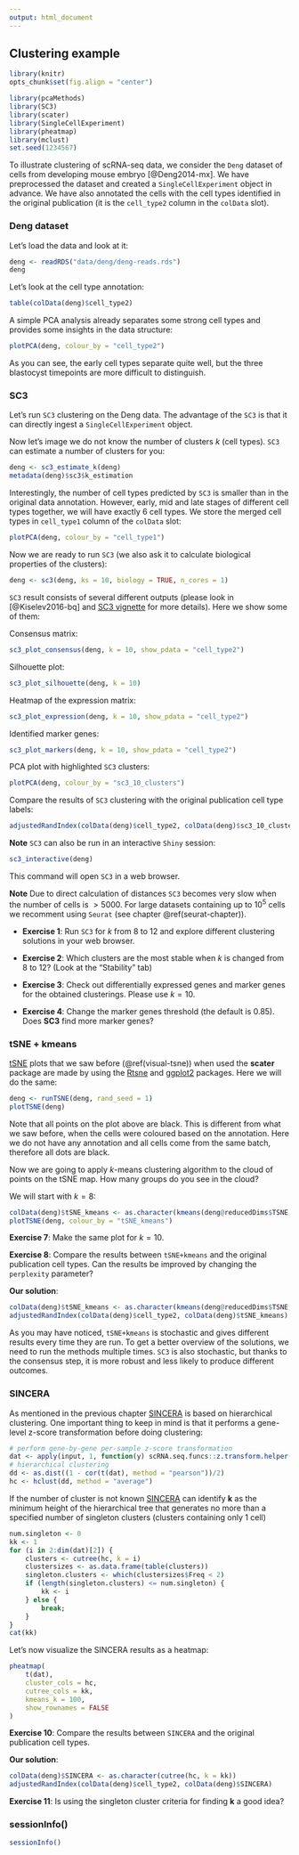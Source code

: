 ```yaml
---
output: html_document
---
```


## Clustering example {#clust-methods}

```r
library(knitr)
opts_chunk$set(fig.align = "center")
```

```r
library(pcaMethods)
library(SC3)
library(scater)
library(SingleCellExperiment)
library(pheatmap)
library(mclust)
set.seed(1234567)
```

To illustrate clustering of scRNA-seq data, we consider the `Deng` dataset of cells from developing mouse embryo [@Deng2014-mx]. We have preprocessed the dataset and created a `SingleCellExperiment` object in advance. We have also annotated the cells with the cell types identified in the original publication (it is the `cell_type2` column in the `colData` slot).

### Deng dataset

Let's load the data and look at it:
```r
deng <- readRDS("data/deng/deng-reads.rds")
deng
```

Let's look at the cell type annotation:
```r
table(colData(deng)$cell_type2)
```

A simple PCA analysis already separates some strong cell types and provides some insights in the data structure:
```r
plotPCA(deng, colour_by = "cell_type2")
```
As you can see, the early cell types separate quite well, but the three blastocyst timepoints are more difficult to distinguish.

### SC3

Let's run `SC3` clustering on the Deng data. The advantage of the `SC3` is that it can directly ingest a `SingleCellExperiment` object.

Now let's image we do not know the number of clusters _k_ (cell types). `SC3` can estimate a number of clusters for you:
```r
deng <- sc3_estimate_k(deng)
metadata(deng)$sc3$k_estimation
```

Interestingly, the number of cell types predicted by `SC3` is smaller than in the original data annotation. However, early, mid and late stages of different cell types together, we will have exactly 6 cell types. We store the merged cell types in `cell_type1` column of the `colData` slot:
```r
plotPCA(deng, colour_by = "cell_type1")
```

Now we are ready to run `SC3` (we also ask it to calculate biological properties of the clusters): 
```r
deng <- sc3(deng, ks = 10, biology = TRUE, n_cores = 1)
```

`SC3` result consists of several different outputs (please look in [@Kiselev2016-bq] and [SC3 vignette](http://bioconductor.org/packages/release/bioc/vignettes/SC3/inst/doc/my-vignette.html) for more details). Here we show some of them:

Consensus matrix:
```r
sc3_plot_consensus(deng, k = 10, show_pdata = "cell_type2")
```

Silhouette plot:
```r
sc3_plot_silhouette(deng, k = 10)
```

Heatmap of the expression matrix:
```r
sc3_plot_expression(deng, k = 10, show_pdata = "cell_type2")
```

Identified marker genes:
```r
sc3_plot_markers(deng, k = 10, show_pdata = "cell_type2")
```

PCA plot with highlighted `SC3` clusters:
```r
plotPCA(deng, colour_by = "sc3_10_clusters")
```

Compare the results of `SC3` clustering with the original publication cell type labels:
```r
adjustedRandIndex(colData(deng)$cell_type2, colData(deng)$sc3_10_clusters)
```

__Note__ `SC3` can also be run in an interactive `Shiny` session:
```r
sc3_interactive(deng)
```

This command will open `SC3` in a web browser.

__Note__ Due to direct calculation of distances `SC3` becomes very slow when the number of cells is $>5000$. For large datasets containing up to $10^5$ cells we recomment using `Seurat` (see chapter \@ref(seurat-chapter)).

* __Exercise 1__: Run `SC3` for $k$ from 8 to 12 and explore different clustering solutions in your web browser.

* __Exercise 2__: Which clusters are the most stable when $k$ is changed from 8 to 12? (Look at the "Stability" tab)

* __Exercise 3__: Check out differentially expressed genes and marker genes for the obtained clusterings. Please use $k=10$.

* __Exercise 4__: Change the marker genes threshold (the default is 0.85). Does __SC3__ find more marker genes?

### tSNE + kmeans

[tSNE](https://lvdmaaten.github.io/tsne/) plots that we saw before (\@ref(visual-tsne)) when used the __scater__ package are made by using the [Rtsne](https://cran.r-project.org/web/packages/Rtsne/index.html) and [ggplot2](https://cran.r-project.org/web/packages/ggplot2/index.html) packages. Here we will do the same:
```r
deng <- runTSNE(deng, rand_seed = 1)
plotTSNE(deng)
```

Note that all points on the plot above are black. This is different from what we saw before, when the cells were coloured based on the annotation. Here we do not have any annotation and all cells come from the same batch, therefore all dots are black.

Now we are going to apply _k_-means clustering algorithm to the cloud of points on the tSNE map. How many groups do you see in the cloud?

We will start with $k=8$:
```r
colData(deng)$tSNE_kmeans <- as.character(kmeans(deng@reducedDims$TSNE, centers = 8)$clust)
plotTSNE(deng, colour_by = "tSNE_kmeans")
```

__Exercise 7__: Make the same plot for $k=10$.

__Exercise 8__: Compare the results between `tSNE+kmeans` and the original publication cell types. Can the results be improved by changing the `perplexity` parameter?

__Our solution__:
```r
colData(deng)$tSNE_kmeans <- as.character(kmeans(deng@reducedDims$TSNE, centers = 10)$clust)
adjustedRandIndex(colData(deng)$cell_type2, colData(deng)$tSNE_kmeans)
```

As you may have noticed, `tSNE+kmeans` is stochastic
and gives different results every time they are run. To get a better
overview of the solutions, we need to run the methods multiple times. `SC3` is also stochastic, but thanks to the consensus step, it is more robust and less likely to produce different outcomes.

### SINCERA

As mentioned in the previous chapter [SINCERA](https://research.cchmc.org/pbge/sincera.html) is based on hierarchical clustering. One important thing to keep in mind is that it performs a gene-level z-score transformation before doing clustering:

```r
# perform gene-by-gene per-sample z-score transformation
dat <- apply(input, 1, function(y) scRNA.seq.funcs::z.transform.helper(y))
# hierarchical clustering
dd <- as.dist((1 - cor(t(dat), method = "pearson"))/2)
hc <- hclust(dd, method = "average")
```

If the number of cluster is not known [SINCERA](https://research.cchmc.org/pbge/sincera.html) can identify __k__ as the minimum height of the hierarchical tree that generates no more than a specified number of singleton clusters (clusters containing only 1 cell)
```r
num.singleton <- 0
kk <- 1
for (i in 2:dim(dat)[2]) {
    clusters <- cutree(hc, k = i)
    clustersizes <- as.data.frame(table(clusters))
    singleton.clusters <- which(clustersizes$Freq < 2)
    if (length(singleton.clusters) <= num.singleton) {
        kk <- i
    } else {
        break;
    }
}
cat(kk)
```

Let's now visualize the SINCERA results as a heatmap:
```r
pheatmap(
    t(dat),
    cluster_cols = hc,
    cutree_cols = kk,
    kmeans_k = 100,
    show_rownames = FALSE
)
```

__Exercise 10__: Compare the results between `SINCERA` and the original publication cell types.

__Our solution__:
```r
colData(deng)$SINCERA <- as.character(cutree(hc, k = kk))
adjustedRandIndex(colData(deng)$cell_type2, colData(deng)$SINCERA)
```

__Exercise 11__: Is using the singleton cluster criteria for finding __k__ a good idea?

### sessionInfo()

```r
sessionInfo()
```
